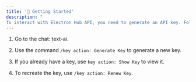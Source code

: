 ```yaml
---
title: '🚀 Getting Started'
description: "
To interact with Electron Hub API, you need to generate an API key. Follow these steps to obtain your key:"
---
```



1. Go to the chat: text-ai.

2. Use the command `/key action: Generate Key` to generate a new key.

3. If you already have a key, use `key action: Show Key` to view it.

4. To recreate the key, use `/key action: Renew Key`.